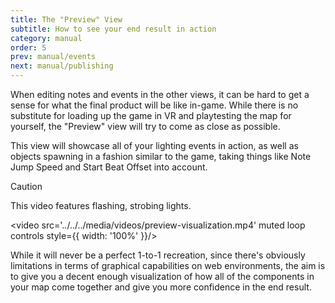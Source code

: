 ```yaml
---
title: The "Preview" View
subtitle: How to see your end result in action
category: manual
order: 5
prev: manual/events
next: manual/publishing
---
```


When editing notes and events in the other views, it can be hard to get a sense for what the final product will be like in-game.
While there is no substitute for loading up the game in VR and playtesting the map for yourself, the "Preview" view will try to come as close as possible. 

This view will showcase all of your lighting events in action, as well as objects spawning in a fashion similar to the game, taking things like Note Jump Speed and Start Beat Offset into account.

> [!caution]
> This video features flashing, strobing lights.

<video src='../../../media/videos/preview-visualization.mp4' muted loop controls style={{ width: '100%' }}/>

While it will never be a perfect 1-to-1 recreation, since there's obviously limitations in terms of graphical capabilities on web environments, 
the aim is to give you a decent enough visualization of how all of the components in your map come together and give you more confidence in the end result.
